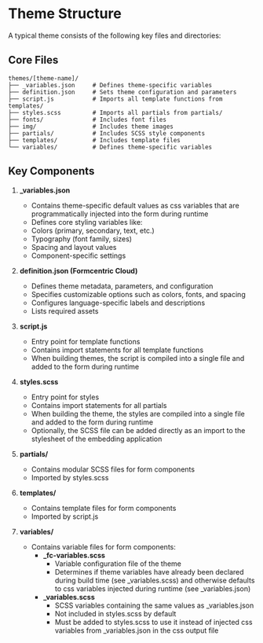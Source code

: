 
<Meta title='Themes/Structure' />

# Theme Structure

A typical theme consists of the following key files and directories:

## Core Files

```
themes/[theme-name]/
├── _variables.json     # Defines theme-specific variables
├── definition.json     # Sets theme configuration and parameters
├── script.js           # Imports all template functions from templates/
├── styles.scss         # Imports all partials from partials/
├── fonts/              # Includes font files
├── img/                # Includes theme images
├── partials/           # Includes SCSS style components
├── templates/          # Includes template files
└── variables/          # Defines theme-specific variables
```

## Key Components

1. **\_variables.json**

    - Contains theme-specific default values as css variables that are programmatically injected into the form during runtime
    - Defines core styling variables like:
    - Colors (primary, secondary, text, etc.)
    - Typography (font family, sizes)
    - Spacing and layout values
    - Component-specific settings

2. **definition.json (Formcentric Cloud)**

    - Defines theme metadata, parameters, and configuration
    - Specifies customizable options such as colors, fonts, and spacing
    - Configures language-specific labels and descriptions
    - Lists required assets

3. **script.js**

    - Entry point for template functions
    - Contains import statements for all template functions
    - When building themes, the script is compiled into a single file and added to the form during runtime

4. **styles.scss**

    - Entry point for styles
    - Contains import statements for all partials
    - When building the theme, the styles are compiled into a single file and added to the form during runtime
    - Optionally, the SCSS file can be added directly as an import to the stylesheet of the embedding application

5. **partials/**

    - Contains modular SCSS files for form components
    - Imported by styles.scss

6. **templates/**

    - Contains template files for form components
    - Imported by script.js

7. **variables/**
    - Contains variable files for form components:
        - **\_fc-variables.scss**
            - Variable configuration file of the theme
            - Determines if theme variables have already been declared during build time (see \_variables.scss) and otherwise defaults to css variables injected during runtime (see \_variables.json)
        - **\_variables.scss**
            - SCSS variables containing the same values as \_variables.json
            - Not included in styles.scss by default
            - Must be added to styles.scss to use it instead of injected css variables from \_variables.json in the css output file
